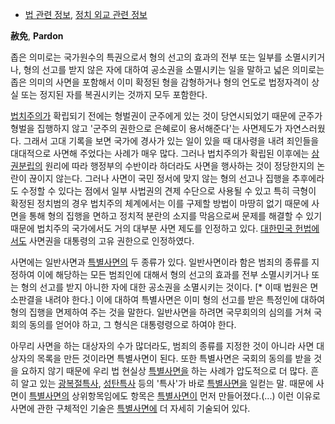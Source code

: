 
* [[법 관련 정보]], [[정치 외교 관련 정보]]

'''赦免''', '''Pardon'''

좁은 의미로는 국가원수의 특권으로서 형의 선고의 효과의 전부 또는 일부를 소멸시키거나, 형의 선고를 받지 않은 자에 대하여 공소권을 소멸시키는 일을 말하고 넓은 의미로는 좁은 의미의 사면을 포함해서 이미 확정된 형을 감형하거나 형의 언도로 법정자격이 상실 또는 정지된 자를 복권시키는 것까지 모두 포함한다.

[[법치주의]]가 확립되기 전에는 형벌권이 군주에게 있는 것이 당연시되었기 때문에 군주가 형벌을 집행하지 않고 '군주의 권한으로 은혜로이 용서해준다'는 사면제도가 자연스러웠다. 그래서 고대 기록을 보면 국가에 경사가 있는 일이 있을 때 대사령을 내려 죄인들을 대대적으로 사면해 주었다는 사례가 매우 많다. 그러나 법치주의가 확립된 이후에는 [[삼권분립]]의 원리에 따라 행정부의 수반이라 하더라도 사면을 행사하는 것이 정당한지의 논란이 끊이지 않는다.
그러나 사면이 국민 정서에 맞지 않는 형의 선고나 집행을 추후에라도 수정할 수 있다는 점에서 일부 사법권의 견제 수단으로 사용될 수 있고 특히 극형이 확정된 정치범의 경우 법치주의 체계에서는 이를 구제할 방법이 마땅히 없기 때문에 사면을 통해 형의 집행을 면하고 정치적 분란의 소지를 막음으로써 문제를 해결할 수 있기 때문에 법치주의 국가에서도 거의 대부분 사면 제도를 인정하고 있다. [[대한민국 헌법]]에서도 사면권을 대통령의 고유 권한으로 인정하였다.


사면에는 일반사면과 [[특별사면]]의 두 종류가 있다. 일반사면이라 함은 범죄의 종류를 지정하여 이에 해당하는 모든 범죄인에 대해서 형의 선고의 효과를 전부 소멸시키거나 또는 형의 선고를 받지 아니한 자에 대한 공소권을 소멸시키는 것이다. [* 이때 법원은 면소판결을 내려야 한다.] 이에 대하여 특별사면은 이미 형의 선고를 받은 특정인에 대하여 형의 집행을 면제하여 주는 것을 말한다. 일반사면을 하려면 국무회의의 심의를 거쳐 국회의 동의를 얻어야 하고, 그 형식은 대통령령으로 하여야 한다.

아무리 사면을 하는 대상자의 수가 많더라도, 범죄의 종류를 지정한 것이 아니라 사면 대상자의 목록을 만든 것이라면 특별사면이 된다. 또한 특별사면은 국회의 동의를 받을 것을 요하지 않기 때문에 우리 법 현실상 [[특별사면]]을 하는 사례가 압도적으로 더 많다. 흔히 알고 있는 [[광복절특사]], [[성탄특사]] 등의 '특사'가 바로 [[특별사면]]을 일컫는 말. 때문에 사면이 [[특별사면]]의 상위항목임에도 항목은 [[특별사면]]이 먼저 만들어졌다.(...) 이런 이유로 사면에 관한 구체적인 기술은 [[특별사면]]에 더 자세히 기술되어 있다.
 







